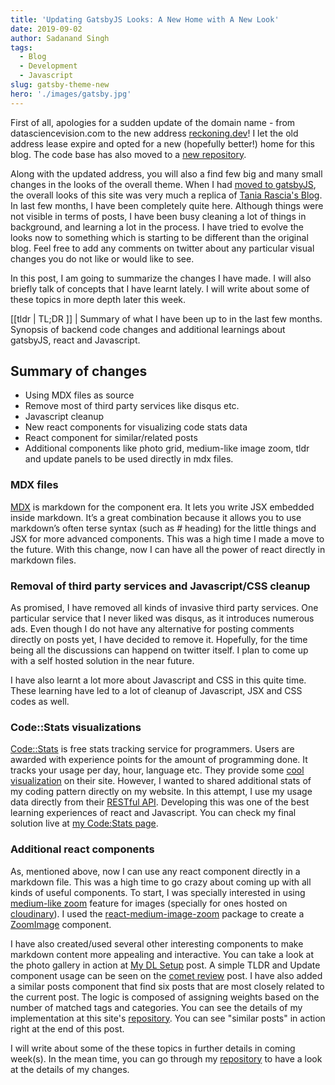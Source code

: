 ```yaml
---
title: 'Updating GatsbyJS Looks: A New Home with A New Look'
date: 2019-09-02
author: Sadanand Singh
tags:
  - Blog
  - Development
  - Javascript
slug: gatsby-theme-new
hero: './images/gatsby.jpg'
---
```


First of all, apologies for a sudden update of the domain name - from datasciencevision.com to the
new address [reckoning.dev](https://reckoning.dev)! I let the old address lease expire and opted for a
new (hopefully better!) home for this blog. The code base has also moved to a [new repository](https://github.com/sadanand-singh/reckoning.dev).

Along with the updated address, you will also a find few big and many small changes in the looks
of the overall theme. When I had [moved to gatsbyJS](hugo-to-gatsby), the overall looks of this site
was very much a replica of [Tania Rascia's Blog](https://www.taniarascia.com/). In last few months,
I have been completely quite here. Although things were not visible in terms of posts, I have been
busy cleaning a lot of things in background, and learning a lot in the process. I have tried to evolve the looks now to something which is starting to be different than the original blog. Feel free to add any comments
on twitter about any particular visual changes you do not like or would like to see.

In this post, I am going to summarize the changes I have made. I will also briefly talk of concepts
that I have learnt lately. I will write about some of these topics in more depth later this week.

[[tldr | TL;DR ]]
| Summary of what I have been up to in the last few months. Synopsis of backend code changes and additional learnings about gatsbyJS, react and Javascript.

## Summary of changes

- Using MDX files as source
- Remove most of third party services like disqus etc.
- Javascript cleanup
- New react components for visualizing code stats data
- React component for similar/related posts
- Additional components like photo grid, medium-like image zoom, tldr and update panels to be used directly in mdx files.

### MDX files

[MDX](https://www.gatsbyjs.org/packages/gatsby-plugin-mdx/) is markdown for the component era. It lets you write JSX embedded inside markdown. It’s a great combination because it allows you to use markdown’s often terse syntax (such as # heading) for the little things and JSX for more advanced components. This was a high time I made a move to the future. With this change, now I can have all the power of react directly in markdown files.

### Removal of third party services and Javascript/CSS cleanup

As promised, I have removed all kinds of invasive third party services. One particular service that I never liked was disqus, as it introduces numerous ads. Even though I do not have any alternative for posting comments directly on posts yet, I have decided to remove it. Hopefully, for the time being all the discussions
can happend on twitter itself. I plan to come up with a self hosted solution in the near future.

I have also learnt a lot more about Javascript and CSS in this quite time. These learning have led to a lot of cleanup of Javascript, JSX and CSS codes as well.

### Code::Stats visualizations

[Code::Stats](https://codestats.net/) is free stats tracking service for programmers. Users are awarded with experience points for the amount of programming done. It tracks your usage per day, hour, language etc. They provide some [cool visualization](https://codestats.net/users/sadanand-singh) on their site. However, I wanted to shared additional stats of my coding pattern directly on my website. In this attempt, I use my usage data directly from their [RESTful API](https://codestats.net/api-docs). Developing this was one of the best learning experiences of react and Javascript. You can check my final solution live at [my Code:Stats page](/codestats).

### Additional react components

As, mentioned above, now I can use any react component directly in a markdown file. This was a high time to go crazy about coming up with all kinds of useful components. To start, I was specially interested in using
[medium-like zoom](https://medium.com/design/image-zoom-on-medium-24d146fc0c20) feature for images (specially for ones hosted on [cloudinary](https://cloudinary.com/)). I used the [react-medium-image-zoom](https://github.com/rpearce/react-medium-image-zoom) package to create a [ZoomImage](https://github.com/sadanand-singh/reckoning.dev/blob/master/src/components/ZoomImage.js) component.

I have also created/used several other interesting components to make markdown content more appealing and interactive. You can take a look at the photo gallery in action at [My DL Setup](/mydlsetup/) post. A simple TLDR and Update component usage can be seen on the [comet review](/track-dl-experiments/) post. I have also added a similar posts component that find six posts that are most closely related to the current post. The logic is composed of assigning weights based on the number of matched tags and categories. You can see the details of my implementation at this site's [repository](https://github.com/sadanand-singh/reckoning.dev/blob/master/src/components/SimilarPosts.js). You can see "similar posts" in action right at the end of this post.

I will write about some of the these topics in further details in coming week(s). In the mean time,
you can go through my [repository](https://github.com/sadanand-singh/reckoning.dev) to have a look at the details of my changes.
